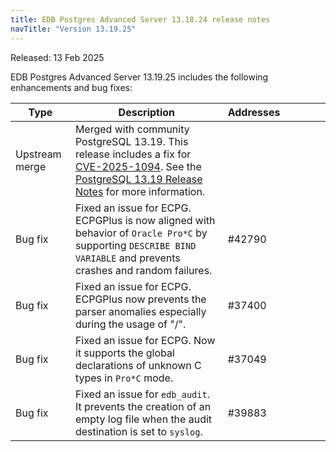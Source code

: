 ```yaml
---
title: EDB Postgres Advanced Server 13.18.24 release notes
navTitle: "Version 13.19.25"
---
```


Released: 13 Feb 2025

EDB Postgres Advanced Server 13.19.25 includes the following enhancements and bug fixes:

| Type           | Description                                                                                                                                                                                                                                                         | Addresses&nbsp;&nbsp;&nbsp;&nbsp;&nbsp;&nbsp;&nbsp;&nbsp;&nbsp;&nbsp;&nbsp;&nbsp;&nbsp;&nbsp;&nbsp; |
|----------------|---------------------------------------------------------------------------------------------------------------------------------------------------------------------------------------------------------------------------------------------------------------------|-----------------------------------------------------------------------------------------------------|
| Upstream merge | Merged with community PostgreSQL 13.19. This release includes a fix for [CVE-2025-1094](https://www.postgresql.org/support/security/CVE-2025-1094/). See the [PostgreSQL 13.19 Release Notes](https://www.postgresql.org/docs/release/13.19/) for more information. |                                                                                                     |
| Bug&nbsp;fix   | Fixed an issue for ECPG. ECPGPlus is now aligned with behavior of `Oracle Pro*C` by supporting `DESCRIBE BIND VARIABLE` and prevents crashes and random failures.                                                                                                   | #42790                                                                                              |
| Bug&nbsp;fix   | Fixed an issue for ECPG. ECPGPlus now prevents the parser anomalies especially during the usage of "/".                                                                                                                                                             | #37400                                                                                              |
| Bug&nbsp;fix   | Fixed an issue for ECPG. Now it supports the global declarations of unknown C types in `Pro*C` mode.                                                                                                                                                                | #37049                                                                                              |
| Bug&nbsp;fix   | Fixed an issue for `edb_audit`. It prevents the creation of an empty log file when the audit destination is set to `syslog`.                                                                                                                                        | #39883                                                                                              |